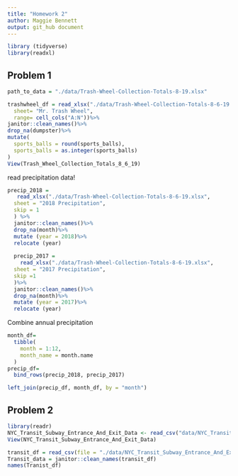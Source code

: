 ```yaml
---
title: "Homework 2"
author: Maggie Bennett
output: git_hub document
---
```


```r
library (tidyverse)
library(readxl)
```

##  Problem 1
```r
path_to_data = "./data/Trash-Wheel-Collection-Totals-8-19.xlsx"
```

```r
trashwheel_df = read_xlsx("./data/Trash-Wheel-Collection-Totals-8-6-19.xlsx",
  sheet= "Mr. Trash Wheel",
  range= cell_cols("A:N"))%>%
janitor::clean_names()%>%
drop_na(dumpster)%>%
mutate(
  sports_balls = round(sports_balls),
  sports_balls = as.integer(sports_balls)
)
View(Trash_Wheel_Collection_Totals_8_6_19)
```

read precipitation data!

```r
precip_2018 =
   read_xlsx("./data/Trash-Wheel-Collection-Totals-8-6-19.xlsx",
  sheet = "2018 Precipitation",
  skip = 1 
  ) %>%
  janitor::clean_names()%>%
  drop_na(month)%>%
  mutate (year = 2018)%>%
  relocate (year)
  
  precip_2017 =
    read_xlsx("./data/Trash-Wheel-Collection-Totals-8-6-19.xlsx",
  sheet = "2017 Precipitation",
  skip =1 
  )%>%
  janitor::clean_names()%>%
  drop_na(month)%>%
  mutate (year = 2017)%>%
  relocate (year)
```

Combine annual precipitation

```r
month_df=
  tibble(
    month = 1:12,
    month_name = month.name
  )
precip_df=
  bind_rows(precip_2018, precip_2017)

left_join(precip_df, month_df, by = "month")
```
## Problem 2

```r
library(readr)
NYC_Transit_Subway_Entrance_And_Exit_Data <- read_csv("data/NYC_Transit_Subway_Entrance_And_Exit_Data.csv")
View(NYC_Transit_Subway_Entrance_And_Exit_Data)
```


```r
transit_df = read_csv(file = "./data/NYC_Transit_Subway_Entrance_And_Exit.csv")
Transit_data = janitor::clean_names(transit_df)
names(Tranist_df)
```